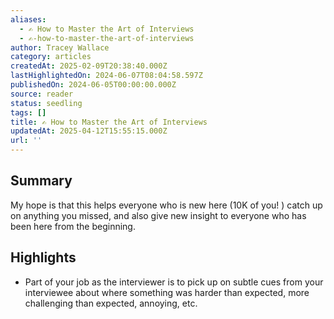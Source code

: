 ```yaml
---
aliases:
  - ✍️ How to Master the Art of Interviews
  - ✍️-how-to-master-the-art-of-interviews
author: Tracey Wallace
category: articles
createdAt: 2025-02-09T20:38:40.000Z
lastHighlightedOn: 2024-06-07T08:04:58.597Z
publishedOn: 2024-06-05T00:00:00.000Z
source: reader
status: seedling
tags: []
title: ✍️ How to Master the Art of Interviews
updatedAt: 2025-04-12T15:55:15.000Z
url: ''
---
```

## Summary

My hope is that this helps everyone who is new here (10K of you! ) catch up on anything you missed, and also give new insight to everyone who has been here from the beginning.

## Highlights

- Part of your job as the interviewer is to pick up on subtle cues from your interviewee about where something was harder than expected, more challenging than expected, annoying, etc.
